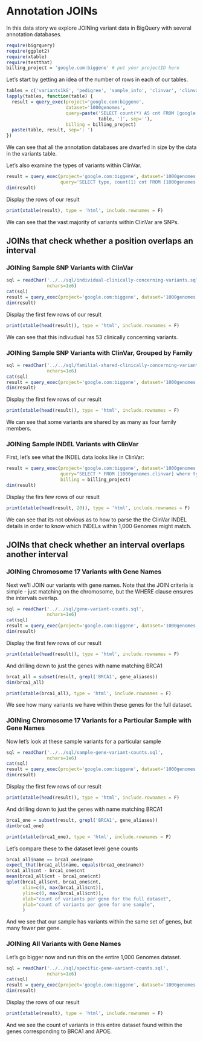 <!-- R Markdown Documentation, DO NOT EDIT THE PLAIN MARKDOWN VERSION OF THIS FILE -->

<!-- Copyright 2014 Google Inc. All rights reserved. -->

<!-- Licensed under the Apache License, Version 2.0 (the "License"); -->
<!-- you may not use this file except in compliance with the License. -->
<!-- You may obtain a copy of the License at -->

<!--     http://www.apache.org/licenses/LICENSE-2.0 -->

<!-- Unless required by applicable law or agreed to in writing, software -->
<!-- distributed under the License is distributed on an "AS IS" BASIS, -->
<!-- WITHOUT WARRANTIES OR CONDITIONS OF ANY KIND, either express or implied. -->
<!-- See the License for the specific language governing permissions and -->
<!-- limitations under the License. -->

Annotation JOINs
========================================================

In this data story we explore JOINing variant data in BigQuery with several annotation databases.

```r
require(bigrquery)
require(ggplot2)
require(xtable)
require(testthat)
billing_project = 'google.com:biggene' # put your projectID here
```

Let's start by getting an idea of the number of rows in each of our tables.
```r
tables = c('variants1kG', 'pedigree', 'sample_info', 'clinvar', 'clinvar_disease_names', 'known_genes', 'known_genes_aliases')
lapply(tables, function(table) {
  result = query_exec(project='google.com:biggene', 
                      dataset='1000genomes', 
                      query=paste('SELECT count(*) AS cnt FROM [google.com:biggene:1000genomes.', 
                                  table, ']', sep=''),
                      billing = billing_project)
  paste(table, result, sep=': ')
})
```
We can see that all the annotation databases are dwarfed in size by the data in the variants table.

Let's also examine the types of variants within ClinVar.
```r
result = query_exec(project='google.com:biggene', dataset='1000genomes',
                    query='SELECT type, count(1) cnt FROM [1000genomes.clinvar] group by type', billing = billing_project)
dim(result)
```
Display the rows of our result
```r
print(xtable(result), type = 'html', include.rownames = F)
```
We can see that the vast majority of variants within ClinVar are SNPs.

## JOINs that check whether a position overlaps an interval

### JOINing Sample SNP Variants with ClinVar

```r
sql = readChar('../../sql/individual-clinically-concerning-variants.sql',
               nchars=1e6)
cat(sql)
result = query_exec(project='google.com:biggene', dataset='1000genomes', query=sql, billing = billing_project)
dim(result)
```
Display the first few rows of our result
```r
print(xtable(head(result)), type = 'html', include.rownames = F)
```
We can see that this indivudual has 53 clinically concerning variants.

### JOINing Sample SNP Variants with ClinVar, Grouped by Family
```r
sql = readChar('../../sql/familial-shared-clinically-concerning-variants.sql',
               nchars=1e6)
cat(sql)
result = query_exec(project='google.com:biggene', dataset='1000genomes', query=sql, billing = billing_project)
dim(result)
```
Display the first few rows of our result
```r
print(xtable(head(result)), type = 'html', include.rownames = F)
```
We can see that some variants are shared by as many as four family members.

### JOINing Sample INDEL Variants with ClinVar

First, let's see what the INDEL data looks like in ClinVar:
```r
result = query_exec(project='google.com:biggene', dataset='1000genomes',
                    query="SELECT * FROM [1000genomes.clinvar] where type='indel'", 
                    billing = billing_project)
dim(result)
```
Display the firs few rows of our result
```r
print(xtable(head(result, 20)), type = 'html', include.rownames = F)
```
We can see that its not obvious as to how to parse the the ClinVar INDEL details in order to know which INDELs within 1,000 Genomes might match.

## JOINs that check whether an interval overlaps another interval

### JOINing Chromosome 17 Variants with Gene Names

Next we'll JOIN our variants with gene names.  Note that the JOIN criteria is simple - just matching on the chromosome, but the WHERE clause ensures the intervals overlap.
```r
sql = readChar('../../sql/gene-variant-counts.sql',
               nchars=1e6)
cat(sql)
result = query_exec(project='google.com:biggene', dataset='1000genomes', query=sql, billing = billing_project)
dim(result)
```
Display the first few rows of our result
```r
print(xtable(head(result)), type = 'html', include.rownames = F)
```
And drilling down to just the genes with name matching BRCA1
```r
brca1_all = subset(result, grepl('BRCA1', gene_aliases))
dim(brca1_all)
```

```r
print(xtable(brca1_all), type = 'html', include.rownames = F)
```
We see how many variants we have within these genes for the full dataset.

### JOINing Chromosome 17 Variants for a Particular Sample with Gene Names

Now let's look at these sample variants for a particular sample
```r
sql = readChar('../../sql/sample-gene-variant-counts.sql',
               nchars=1e6)
cat(sql)
result = query_exec(project='google.com:biggene', dataset='1000genomes', query=sql, billing = billing_project)
dim(result)
```
Display the first few rows of our result
```r
print(xtable(head(result)), type = 'html', include.rownames = F)
```
And drilling down to just the genes with name matching BRCA1
```r
brca1_one = subset(result, grepl('BRCA1', gene_aliases))
dim(brca1_one)
```

```r
print(xtable(brca1_one), type = 'html', include.rownames = F)
```

Let's compare these to the dataset level gene counts
```r
brca1_all$name == brca1_one$name
expect_that(brca1_all$name, equals(brca1_one$name))
brca1_all$cnt - brca1_one$cnt
mean(brca1_all$cnt - brca1_one$cnt)
qplot(brca1_all$cnt, brca1_one$cnt, 
      xlim=c(0, max(brca1_all$cnt)), 
      ylim=c(0, max(brca1_all$cnt)),
      xlab="count of variants per gene for the full dataset",
      ylab="count of variants per gene for one sample",
      )
```
And we see that our sample has variants within the same set of genes, but many fewer per gene.

### JOINing All Variants with Gene Names
Let's go bigger now and run this on the entire 1,000 Genomes dataset.
```r
sql = readChar('../../sql/specific-gene-variant-counts.sql',
               nchars=1e6)
cat(sql)
result = query_exec(project='google.com:biggene', dataset='1000genomes', query=sql, billing = billing_project)
dim(result)
```
Display the rows of our result
```r
print(xtable(result), type = 'html', include.rownames = F)
```
And we see the count of variants in this entire dataset found within the genes corresponding to BRCA1 and APOE.
